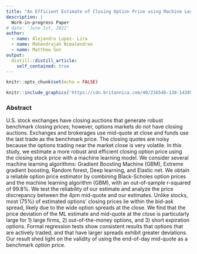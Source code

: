 ```yaml
---
title: "An Efficient Estimate of Closing Option Price using Machine Learning"
description: |
  Work-in-progress Paper
# date: 'June 1st, 2022'
author:
  - name: Alejandro Lopez- Lira 
  - name: Mahendrajah Nimalendran
  - name: Matthew Son
output:
  distill::distill_article:
    self_contained: true
---
```




```r
knitr::opts_chunk$set(echo = FALSE)
```

```r
knitr::include_graphics('https://cdn.britannica.com/40/216540-138-14385CFE/How-machine-learning-is-predicting-synthetic-products.jpg?w=800&h=450&c=crop')
```


### Abstract

U.S. stock exchanges have closing auctions that generate robust benchmark closing prices; however, options markets do not have closing auctions. Exchanges and brokerages use mid-quote at close and funds use the last trade as the benchmark price. The closing quotes are noisy because the options trading near the market close is very volatile. In this study, we estimate a more robust and efficient closing option price using the closing stock price with a machine learning model. We consider several machine learning algorithms: Gradient Boosting Machine (GBM), Extreme gradient boosting, Random forest, Deep learning, and Elastic net. We obtain a reliable option price estimator by combining Black-Scholes option prices and the machine learning algorithm (GBM), with an out-of-sample r-squared of 99.8%. We test the reliability of our estimate and analyze the price discrepancy between the 4pm mid-quote and our estimates. Unlike stocks, most (75%) of estimated options’ closing prices lie within the bid-ask spread, likely due to the wide option spreads at the close. We find that the price deviation of the ML estimate and mid-quote at the close is particularly large for 1) large firms, 2) out-of-the-money options, and 3) short expiration options. Formal regression tests show consistent results that options that are actively traded, and that have larger spreads exhibit greater deviations. Our result shed light on the validity of using the end-of-day mid-quote as a benchmark option price.
